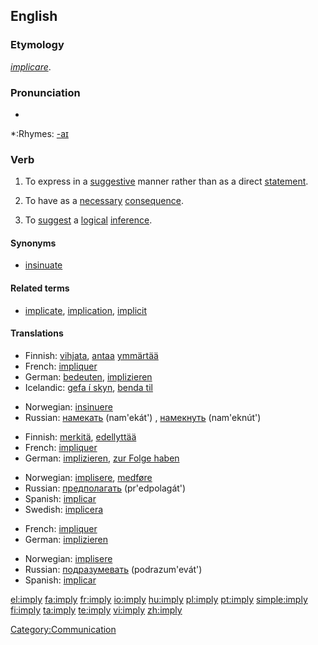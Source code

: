 ==English==

===Etymology===
{{L.}} ''[[implicare]]''.

===Pronunciation===
*{{audio|en-us-imply.ogg|Audio (US)}}

*:Rhymes: [[Rhymes:English:-aɪ|-aɪ]]

===Verb===
{{en-verb|impl|i|ed}}

# {{transitive}} To express in a [[suggestive]] manner rather than as a direct [[statement]].
# {{transitive}} To have as a [[necessary]] [[consequence]].
# {{transitive}} To [[suggest]] a [[logical]] [[inference]].

====Synonyms====
*[[insinuate]]

====Related terms====
*[[implicate]], [[implication]], [[implicit]]

====Translations====
{{trans-top|express suggestively}}
*Finnish: [[vihjata]], [[antaa]] [[ymmärtää]]
*French: [[impliquer]]
*German: [[bedeuten]], [[implizieren]]
*Icelandic: [[gefa í skyn]], [[benda til]]
{{trans-mid}}
*Norwegian: [[insinuere]]
*Russian: [[намекать]] (nam'ekát') {{impf}}, [[намекнуть]] (nam'eknút') {{pf}}
{{trans-bottom}}

{{trans-top|have as a consequence}}
*Finnish: [[merkitä]], [[edellyttää]]
*French: [[impliquer]]
*German: [[implizieren]], [[zur Folge haben]]
{{trans-mid}}
*Norwegian: [[implisere]], [[medføre]]
*Russian: [[предполагать]] (pr'edpolagát') {{impf}}
*Spanish: [[implicar]]
*Swedish: [[implicera]]
{{trans-bottom}}

{{trans-top|suggest a logical inference}}
*French: [[impliquer]]
*German: [[implizieren]]
{{trans-mid}}
*Norwegian: [[implisere]]
*Russian: [[подразумевать]] (podrazum'evát') {{impf}}
*Spanish: [[implicar]]
{{trans-bottom}}

[[Category:Communication]]

[[el:imply]]
[[fa:imply]]
[[fr:imply]]
[[io:imply]]
[[hu:imply]]
[[pl:imply]]
[[pt:imply]]
[[simple:imply]]
[[fi:imply]]
[[ta:imply]]
[[te:imply]]
[[vi:imply]]
[[zh:imply]]